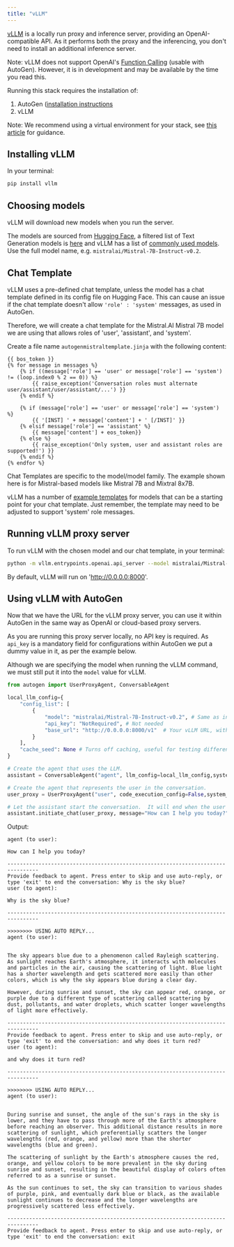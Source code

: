```yaml
---
title: "vLLM"
---
```


[vLLM](https://github.com/vllm-project/vllm) is a locally run proxy and inference server,
providing an OpenAI-compatible API. As it performs both the proxy and the inferencing,
you don't need to install an additional inference server.

Note: vLLM does not support OpenAI's [Function Calling](https://platform.openai.com/docs/guides/function-calling)
(usable with AutoGen). However, it is in development and may be available by the time you
read this.

Running this stack requires the installation of:

1. AutoGen ([installation instructions](/website/docs/installation)
2. vLLM

Note: We recommend using a virtual environment for your stack, see [this article](/website/docs/installation/#create-a-virtual-environment-optional)
for guidance.

## Installing vLLM

In your terminal:

```bash
pip install vllm
```

## Choosing models

vLLM will download new models when you run the server.

The models are sourced from [Hugging Face](https://huggingface.co), a filtered list of Text
Generation models is [here](https://huggingface.co/models?pipeline_tag=text-generation&sort=trending)
and vLLM has a list of [commonly used models](https://docs.vllm.ai/en/latest/models/supported_models.html).
Use the full model name, e.g. `mistralai/Mistral-7B-Instruct-v0.2`.

## Chat Template

vLLM uses a pre-defined chat template, unless the model has a chat template defined in its config file on Hugging Face.
This can cause an issue if the chat template doesn't allow `'role' : 'system'` messages, as used in AutoGen.

Therefore, we will create a chat template for the Mistral.AI Mistral 7B model we are using that allows roles of 'user',
'assistant', and 'system'.

Create a file name `autogenmistraltemplate.jinja` with the following content:

```text
{{ bos_token }}
{% for message in messages %}
    {% if ((message['role'] == 'user' or message['role'] == 'system') != (loop.index0 % 2 == 0)) %}
        {{ raise_exception('Conversation roles must alternate user/assistant/user/assistant/...') }}
    {% endif %}

    {% if (message['role'] == 'user' or message['role'] == 'system') %}
        {{ '[INST] ' + message['content'] + ' [/INST]' }}
    {% elsif message['role'] == 'assistant' %}
        {{ message['content'] + eos_token}}
    {% else %}
        {{ raise_exception('Only system, user and assistant roles are supported!') }}
    {% endif %}
{% endfor %}
```

<div class="warning">
<Warning>
Chat Templates are specific to the model/model family. The example shown here is for Mistral-based models like Mistral 7B and Mixtral 8x7B.

vLLM has a number of [example templates](https://github.com/vllm-project/vllm/tree/main/examples) for models that can be a
starting point for your chat template. Just remember, the template may need to be adjusted to support 'system' role messages.

</Warning>
</div>

## Running vLLM proxy server

To run vLLM with the chosen model and our chat template, in your terminal:

```bash
python -m vllm.entrypoints.openai.api_server --model mistralai/Mistral-7B-Instruct-v0.2 --chat-template autogenmistraltemplate.jinja
```

By default, vLLM will run on 'http://0.0.0.0:8000'.

## Using vLLM with AutoGen

Now that we have the URL for the vLLM proxy server, you can use it within AutoGen in the same
way as OpenAI or cloud-based proxy servers.

As you are running this proxy server locally, no API key is required. As `api_key` is a mandatory
field for configurations within AutoGen we put a dummy value in it, as per the example below.

Although we are specifying the model when running the vLLM command, we must still put it into the
`model` value for vLLM.

```python
from autogen import UserProxyAgent, ConversableAgent

local_llm_config={
    "config_list": [
        {
            "model": "mistralai/Mistral-7B-Instruct-v0.2", # Same as in vLLM command
            "api_key": "NotRequired", # Not needed
            "base_url": "http://0.0.0.0:8000/v1"  # Your vLLM URL, with '/v1' added
        }
    ],
    "cache_seed": None # Turns off caching, useful for testing different models
}

# Create the agent that uses the LLM.
assistant = ConversableAgent("agent", llm_config=local_llm_config,system_message="")

# Create the agent that represents the user in the conversation.
user_proxy = UserProxyAgent("user", code_execution_config=False,system_message="")

# Let the assistant start the conversation.  It will end when the user types exit.
assistant.initiate_chat(user_proxy, message="How can I help you today?")
```

Output:

```text
agent (to user):

How can I help you today?

--------------------------------------------------------------------------------
Provide feedback to agent. Press enter to skip and use auto-reply, or type 'exit' to end the conversation: Why is the sky blue?
user (to agent):

Why is the sky blue?

--------------------------------------------------------------------------------

>>>>>>>> USING AUTO REPLY...
agent (to user):


The sky appears blue due to a phenomenon called Rayleigh scattering. As sunlight reaches Earth's atmosphere, it interacts with molecules and particles in the air, causing the scattering of light. Blue light has a shorter wavelength and gets scattered more easily than other colors, which is why the sky appears blue during a clear day.

However, during sunrise and sunset, the sky can appear red, orange, or purple due to a different type of scattering called scattering by dust, pollutants, and water droplets, which scatter longer wavelengths of light more effectively.

--------------------------------------------------------------------------------
Provide feedback to agent. Press enter to skip and use auto-reply, or type 'exit' to end the conversation: and why does it turn red?
user (to agent):

and why does it turn red?

--------------------------------------------------------------------------------

>>>>>>>> USING AUTO REPLY...
agent (to user):


During sunrise and sunset, the angle of the sun's rays in the sky is lower, and they have to pass through more of the Earth's atmosphere before reaching an observer. This additional distance results in more scattering of sunlight, which preferentially scatters the longer wavelengths (red, orange, and yellow) more than the shorter wavelengths (blue and green).

The scattering of sunlight by the Earth's atmosphere causes the red, orange, and yellow colors to be more prevalent in the sky during sunrise and sunset, resulting in the beautiful display of colors often referred to as a sunrise or sunset.

As the sun continues to set, the sky can transition to various shades of purple, pink, and eventually dark blue or black, as the available sunlight continues to decrease and the longer wavelengths are progressively scattered less effectively.

--------------------------------------------------------------------------------
Provide feedback to agent. Press enter to skip and use auto-reply, or type 'exit' to end the conversation: exit
```
